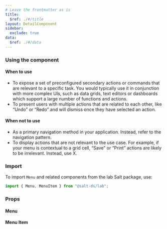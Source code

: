 ```yaml
---
# Leave the frontmatter as is
title:
  $ref: ./#/title
layout: DetailComponent
sidebar:
  exclude: true
data:
  $ref: ./#/data
---
```


### Using the component

#### When to use

- To expose a set of preconfigured secondary actions or commands that are relevant to a specific task. You would typically use it in conjunction with more complex UIs, such as data grids, text editors or dashboards which support a large number of functions and actions.
- To present users with multiple actions that are related to each other, like “Undo” or “Redo” and will dismiss once they have selected an action.

#### When not to use

- As a primary navigation method in your application. Instead, refer to the navigation pattern.
- To display actions that are not relevant to the use case. For example, if your menu is contextual to a grid cell, “Save” or “Print” actions are likely to be irrelevant. Instead, use X.

### Import

To import `Menu` and related components from the lab Salt package, use:

```js
import { Menu, MenuItem } from "@salt-ds/lab";
```

### Props

#### Menu

<PropsTable packageName="lab" componentName="Menu" />

#### Menu Item

<PropsTable packageName="lab" componentName="MenuItem" />
